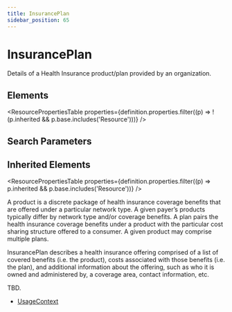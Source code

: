 ```yaml
---
title: InsurancePlan
sidebar_position: 65
---
```



# InsurancePlan

Details of a Health Insurance product/plan provided by an organization.

<Tabs queryString="section">
  <TabItem value="schema" label="Schema" default>

## Elements

<ResourcePropertiesTable
  properties={definition.properties.filter((p) => !(p.inherited && p.base.includes('Resource')))}
/>

## Search Parameters

<SearchParamsTable searchParams={definition.searchParameters} />

## Inherited Elements

<ResourcePropertiesTable properties={definition.properties.filter((p) => p.inherited && p.base.includes('Resource'))} />

  </TabItem>
  <TabItem value="usage" label="Usage">
<div> <a name="scope"></a> <p> A product is a discrete package of health insurance coverage benefits that are offered under a particular network type. A given payer’s products typically differ by network type and/or  coverage benefits. A plan pairs the health insurance coverage benefits under a product with the particular cost sharing structure offered to a consumer. A given product may comprise multiple plans. </p> <p> <Link to="/docs/api/fhir/resources/insuranceplan">InsurancePlan</Link> describes a health insurance offering comprised of a list of covered benefits  (i.e. the product), costs associated with those benefits (i.e. the plan), and additional  information about the offering, such as who it is owned and administered by, a coverage area, contact information, etc. </p> </div>
  </TabItem>
  <TabItem value="relationships" label="Relationships">
<div> <a name="bnr"></a> <p> TBD. </p> </div>
  </TabItem>

  <TabItem value="referencedBy" label="Referenced By">
<ul><li><a href="https://www.hl7.org/fhir/metadatatypes.html#UsageContext">UsageContext</a></li></ul>
  </TabItem>
</Tabs>
